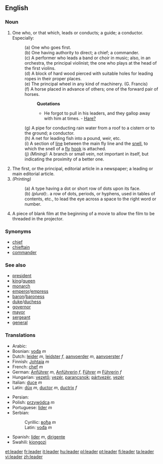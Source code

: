 ==English==

{{webster}}

===Noun===
{{en-noun-reg}}

#One who, or that which, leads or conducts; a guide; a conductor. Especially: 
#:(a) One who goes first. 
#:(b) One having authority to direct; a chief; a commander. 
#:(c) {{music}} A performer who leads a band or choir in music; also, in an orchestra, the principal violinist; the one who plays at the head of the first violins. 
#:(d) {{nautical}} A block of hard wood pierced with suitable holes for leading ropes in their proper places. 
#:(e) {{engineering}} {{obsolete}} The principal wheel in any kind of machinery. (G. Francis)
#:(f) A horse placed in advance of others; one of the forward pair of horses.
#::'''Quotations'''
#::* He forgot to pull in his leaders, and they gallop away with him at times. - [[Hare?]]
#:(g) A pipe for conducting rain water from a roof to a cistern or to the ground; a conductor. 
#:(h) {{cattag|fishing}} A net for leading fish into a pound, weir, etc. 
#:(i) {{cattag|fishing}} A section of [[line]] between the main fly line and the [[snell]], to which the snell of a [[fly]] [[hook]] is attached. 
#:(j) ''(Mining):'' A branch or small vein, not important in itself, but indicating the proximity of a better one.
#The first, or the principal, editorial article in a newspaper; a leading or main editorial article.
#''(Printing)'' 
#:(a) A type having a dot or short row of dots upon its face. 
#:(b) ''(plural):''. a row of dots, periods, or hyphens, used in tables of contents, etc., to lead the eye across a space to the right word or number. 
#{{film}} A piece of blank film at the beginning of a movie to allow the film to be threaded in the projector.
{{rfc}}

===Synonyms===
*[[chief]]
*[[chieftain]]
*[[commander]]

===See also===
<!--Common Leader titles-->
*[[president]]
*[[king]]/[[queen]]
*[[monarch]]
*[[emperor]]/[[empress]]
*[[baron]]/[[baroness]]
*[[duke]]/[[duchess]]
*[[governor]]
*[[mayor]]
*[[sergeant]]
*[[general]]

===Translations===
{{top}}
*Arabic: {{ARchar|[[القائد]], [[زعيم]]}}
*Bosnian: [[vođa]] ''m''
*Dutch: [[leider]] ''m'', [[leidster]] ''f'', [[aanvoerder]] ''m'', [[aanvoerster]] ''f''
*Finnish: [[Johtaja]] ''m''
*French: [[chef]] ''m''
*German: [[Anführer]] ''m'', [[Anführerin]] ''f'', [[Führer]] ''m'' [[Führerin]] ''f''
*Hungarian: [[vezető]]; [[vezér]], [[parancsnok]]; [[pártvezér]], [[vezér]]
*Italian: [[duce]] ''m''
*Latin: [[dux|dūx]] ''m'', [[ductor]] ''m'', [[ductrix]] ''f''
{{mid}}
*Persian: {{FAchar|[[رهبر]]}}
*Polish: [[przywódca]] ''m''
*Portuguese: [[líder]] ''m''
*Serbian:
*:Cyrillic: [[вођа]] ''m''
*:Latin: [[vođa]] ''m''
*Spanish: [[líder]] ''m'', [[dirigente]] {{m}}
*Swahili: [[kiongozi]]
{{bottom}}

[[et:leader]]
[[fr:leader]]
[[it:leader]]
[[hu:leader]]
[[pl:leader]]
[[pt:leader]]
[[fi:leader]]
[[ta:leader]]
[[vi:leader]]
[[zh:leader]]
